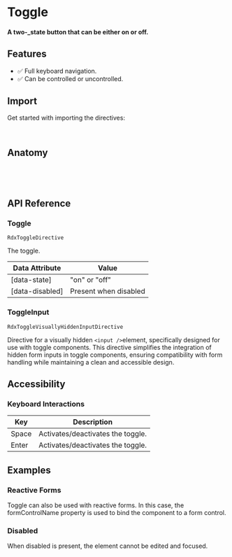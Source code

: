 
<Meta title="Primitives/Toggle" />

# Toggle

#### A two-\_state button that can be either on or off.

<Canvas sourceState="hidden" of={ToggleDirectiveStories.Default} />

## Features

- ✅ Full keyboard navigation.
- ✅ Can be controlled or uncontrolled.

## Import

Get started with importing the directives:

```typescript
import { RdxToggleDirective } from '@radix-ng/primitives/toggle';
```

## Anatomy

```html
<button rdxToggle aria-label="Toggle italic">
  <icon />
</button>
```

## API Reference

### Toggle

`RdxToggleDirective`

The toggle.

<ArgTypes of={RdxToggleDirective} />

| Data Attribute  | Value                 |
|-----------------|-----------------------|
| [data-state]    | "on" or "off"         |
| [data-disabled] | Present when disabled |

### ToggleInput

`RdxToggleVisuallyHiddenInputDirective`

Directive for a visually hidden `<input />`element, specifically designed for use with toggle components.
This directive simplifies the integration of hidden form inputs in toggle components, ensuring compatibility with form handling while maintaining a clean and accessible design.


## Accessibility

### Keyboard Interactions

| Key   | Description                       |
|-------|-----------------------------------|
| Space | Activates/deactivates the toggle. |
| Enter | Activates/deactivates the toggle. |


## Examples

### Reactive Forms

Toggle can also be used with reactive forms. In this case, the formControlName property is used to bind the component to a form control.
<Canvas sourceState="hidden" of={ToggleDirectiveStories.ReactiveForm} />

### Disabled

When disabled is present, the element cannot be edited and focused.
<Canvas sourceState="hidden" of={ToggleDirectiveStories.Disabled} />
